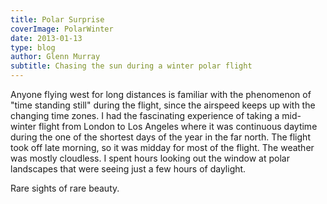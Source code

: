 ---
title: Polar Surprise
coverImage: PolarWinter
date: 2013-01-13
type: blog
author: Glenn Murray
subtitle: Chasing the sun during a winter polar flight
---

Anyone flying west for long distances is familiar with the phenomenon of "time standing still" during the flight, since the airspeed keeps up with the changing time zones. I had the fascinating experience of taking a mid-winter flight from London to Los Angeles where it was continuous daytime during the one of the shortest days of the year in the far north. The flight took off late morning, so it was midday for most of the flight. The weather was mostly cloudless. I spent hours looking out the window at polar landscapes that were seeing just a few hours of daylight.

Rare sights of rare beauty.

<PolarDay2013SlideShow />

